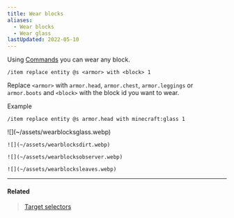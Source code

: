 ```yaml
---
title: Wear blocks
aliases:
  - Wear blocks
  - Wear glass
lastUpdated: 2022-05-10
---
```



Using [Commands](/command) you can wear any block.

```mcfunction
/item replace entity @s <armor> with <block> 1
```

Replace `<armor>` with `armor.head`, `armor.chest`, `armor.leggings` or `armor.boots` and `<block>` with the block id you want to wear.

Example

```mcfunction
/item replace entity @s armor.head with minecraft:glass 1
```

<Gallery>
	![](~/assets/wearblocksglass.webp)

	![](~/assets/wearblocksdirt.webp)

	![](~/assets/wearblocksobserver.webp)
	
	![](~/assets/wearblocksleaves.webp)
</Gallery>

---

#### Related

> [Target selectors](/targetselectors)
